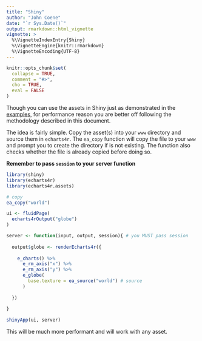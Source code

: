 ```yaml
---
title: "Shiny"
author: "John Coene"
date: "`r Sys.Date()`"
output: rmarkdown::html_vignette
vignette: >
  %\VignetteIndexEntry{Shiny}
  %\VignetteEngine{knitr::rmarkdown}
  %\VignetteEncoding{UTF-8}
---
```


```r
knitr::opts_chunk$set(
  collapse = TRUE,
  comment = "#>",
  cho = TRUE, 
  eval = FALSE
)
```

Though you can use the assets in Shiny just as demonstrated in the [examples](assets.html), for performance reason you are better off following the methodology described in this document.

The idea is fairly simple. Copy the asset(s) into your `www` directory and source them in `echarts4r`. The `ea_copy` function will copy the file to your `www` and prompt you to create the directory if is not existing. The function also checks whether the file is already copied before doing so.

**Remember to pass `session` to your server function**

```r
library(shiny)
library(echarts4r)
library(echarts4r.assets)

# copy
ea_copy("world")

ui <- fluidPage(
  echarts4rOutput("globe")
)

server <- function(input, output, session){ # you MUST pass session
  
  output$globe <- renderEcharts4r({
    
    e_charts() %>% 
      e_rm_axis("x") %>% 
      e_rm_axis("y") %>% 
      e_globe(
        base.texture = ea_source("world") # source
      )
    
  })
  
}

shinyApp(ui, server)
```

This will be much more performant and will work with any asset.
